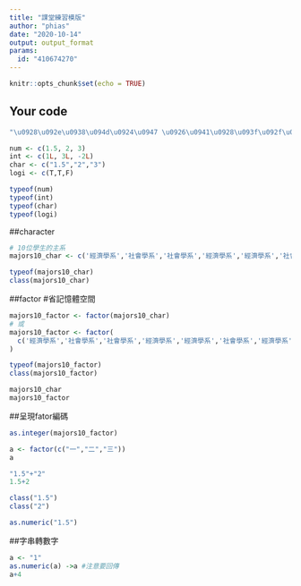 ```yaml
---
title: "課堂練習模版"
author: "phias"
date: "2020-10-14"
output: output_format
params:
  id: "410674270"
---
```


```r
knitr::opts_chunk$set(echo = TRUE)
```

## Your code

```r
"\u0928\u092e\u0938\u094d\u0924\u0947 \u0926\u0941\u0928\u093f\u092f\u093e"
```


```r
num <- c(1.5, 2, 3)
int <- c(1L, 3L, -2L)
char <- c("1.5","2","3")
logi <- c(T,T,F)

typeof(num)
typeof(int)
typeof(char)
typeof(logi)
```
##character
```r
# 10位學生的主系
majors10_char <- c('經濟學系','社會學系','社會學系','經濟學系','經濟學系','社會學系','經濟學系','經濟學系','經濟學系','社會學系')

typeof(majors10_char)
class(majors10_char)
```

##factor #省記憶體空間
```r
majors10_factor <- factor(majors10_char)
# 或
majors10_factor <- factor(
  c('經濟學系','社會學系','社會學系','經濟學系','經濟學系','社會學系','經濟學系','經濟學系','經濟學系','社會學系')
)

typeof(majors10_factor)
class(majors10_factor)
```


```r
majors10_char
majors10_factor
```
##呈現fator編碼
```r
as.integer(majors10_factor)
```

```r
a <- factor(c("一","二","三"))
a
```

```r
"1.5"+"2"
1.5+2
```

```r
class("1.5")
class("2")
```

```r
as.numeric("1.5")
```

##字串轉數字
```r
a <- "1"
as.numeric(a) ->a #注意要回傳
a+4
```




